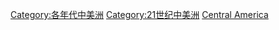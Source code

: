 {{DecadeCategoryNav|decade=2000|topic=中美洲}} 

[[Category:各年代中美洲|Category:各年代中美洲]]
[[Category:21世纪中美洲|Category:21世纪中美洲]]
[[Category:2000年代北美洲|Central America]]